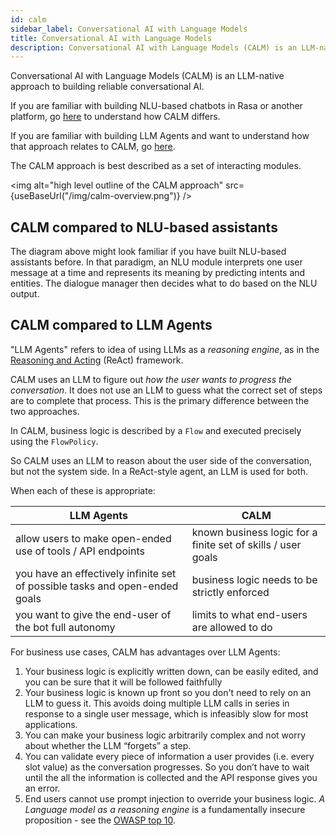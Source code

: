 ```yaml
---
id: calm
sidebar_label: Conversational AI with Language Models
title: Conversational AI with Language Models
description: Conversational AI with Language Models (CALM) is an LLM-native approach to building reliable conversational AI.
---
```



Conversational AI with Language Models (CALM) is an LLM-native approach to building reliable conversational AI.

If you are familiar with building NLU-based chatbots in Rasa or another platform,
go [here](#calm-compared-to-nlu-based-assistants) to understand how CALM differs.

If you are familiar with building LLM Agents and want to understand how that
approach relates to CALM, go [here](#calm-compared-to-llm-agents).

The CALM approach is best described as a set of interacting modules.

<img
  alt="high level outline of the CALM approach"
  src={useBaseUrl("/img/calm-overview.png")}
/>

## CALM compared to NLU-based assistants

The diagram above might look familiar if you have built NLU-based assistants before.
In that paradigm, an NLU module interprets one user message at a time and represents its meaning by predicting
intents and entities.
The dialogue manager then decides what to do based on the NLU output.

## CALM compared to LLM Agents

"LLM Agents" refers to idea of using LLMs as a _reasoning engine_,
as in the [Reasoning and Acting](https://arxiv.org/abs/2210.03629) (ReAct) framework.

CALM uses an LLM to figure out _how the user wants to progress the conversation_.
It does not use an LLM to guess what the correct set of steps are to complete that process.
This is the primary difference between the two approaches.

In CALM, business logic is described by a `Flow` and executed precisely using the `FlowPolicy`.

So CALM uses an LLM to reason about the user side of the conversation, but not the system side.
In a ReAct-style agent, an LLM is used for both.

When each of these is appropriate:

| LLM Agents                                                                  | CALM                                                         |
| --------------------------------------------------------------------------- | ------------------------------------------------------------ |
| allow users to make open-ended use of tools / API endpoints                 | known business logic for a finite set of skills / user goals |
| you have an effectively infinite set of possible tasks and open-ended goals | business logic needs to be strictly enforced                 |
| you want to give the end-user of the bot full autonomy                      | limits to what end-users are allowed to do                   |

For business use cases, CALM has advantages over LLM Agents:

1. Your business logic is explicitly written down, can be easily edited, and you can be sure that it will be followed faithfully
2. Your business logic is known up front so you don't need to rely on an LLM to guess it. This avoids doing multiple LLM calls in series in response to a single user message, which is infeasibly slow for most applications.
3. You can make your business logic arbitrarily complex and not worry about whether the LLM “forgets” a step.
4. You can validate every piece of information a user provides (i.e. every slot value) as the conversation progresses. So you don’t have to wait until the all the information is collected and the API response gives you an error.
5. End users cannot use prompt injection to override your business logic. _A Language model as a reasoning engine_ is a fundamentally insecure proposition - see the [OWASP top 10](https://owasp.org/www-project-top-10-for-large-language-model-applications/assets/PDF/OWASP-Top-10-for-LLMs-2023-slides-v1_0.pdf).
